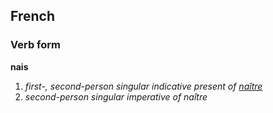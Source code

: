 ==French==
===Verb form===
'''nais'''

# ''first-, second-person singular indicative present of [[naître]]''
# ''second-person singular imperative of naître''